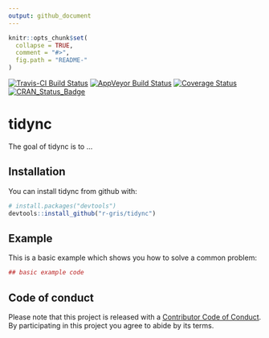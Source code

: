```yaml
---
output: github_document
---
```


<!-- README.md is generated from README.Rmd. Please edit that file -->

```r
knitr::opts_chunk$set(
  collapse = TRUE,
  comment = "#>",
  fig.path = "README-"
)
```
[![Travis-CI Build Status](https://travis-ci.org/r-gris/tidync.svg?branch=master)](https://travis-ci.org/r-gris/tidync)
[![AppVeyor Build Status](https://ci.appveyor.com/api/projects/status/github/r-gris/tidync?branch=master&svg=true)](https://ci.appveyor.com/project/r-gris/tidync) 
[![Coverage Status](https://img.shields.io/codecov/c/github/r-gris/tidync/master.svg)](https://codecov.io/github/r-gris/tidync?branch=master)
[![CRAN_Status_Badge](http://www.r-pkg.org/badges/version/tidync)](https://cran.r-project.org/package=tidync)

# tidync

The goal of tidync is to ...

## Installation

You can install tidync from github with:

```r
# install.packages("devtools")
devtools::install_github("r-gris/tidync")
```

## Example

This is a basic example which shows you how to solve a common problem:

```r
## basic example code
```


## Code of conduct

Please note that this project is released with a [Contributor Code of Conduct](CONDUCT.md). By participating in this project you agree to abide by its terms.

